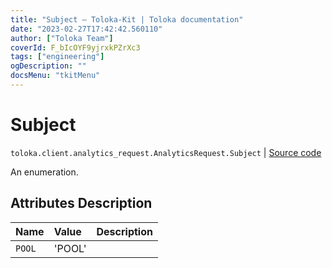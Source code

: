 ```yaml
---
title: "Subject — Toloka-Kit | Toloka documentation"
date: "2023-02-27T17:42:42.560110"
author: ["Toloka Team"]
coverId: F_bIcOYF9yjrxkPZrXc3
tags: ["engineering"]
ogDescription: ""
docsMenu: "tkitMenu"
---
```


# Subject
`toloka.client.analytics_request.AnalyticsRequest.Subject` | [Source code](https://github.com/Toloka/toloka-kit/blob/v1.1.4/src/client/analytics_request.py#L32)

An enumeration.

## Attributes Description

| Name | Value | Description |
| :------| :-----------| :----------| 
`POOL`|'POOL'|